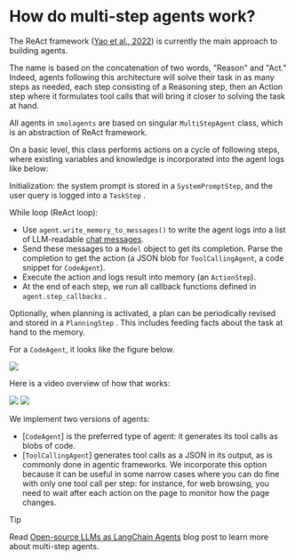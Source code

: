 # How do multi-step agents work?

The ReAct framework ([Yao et al., 2022](https://huggingface.co/papers/2210.03629)) is currently the main approach to building agents.

The name is based on the concatenation of two words, "Reason" and "Act." Indeed, agents following this architecture will solve their task in as many steps as needed, each step consisting of a Reasoning step, then an Action step where it formulates tool calls that will bring it closer to solving the task at hand.

All agents in `smolagents` are based on singular `MultiStepAgent` class, which is an abstraction of ReAct framework.

On a basic level, this class performs actions on a cycle of following steps, where existing variables and knowledge is incorporated into the agent logs like below: 

Initialization: the system prompt is stored in a `SystemPromptStep`, and the user query is logged into a `TaskStep` .

While loop (ReAct loop):

- Use `agent.write_memory_to_messages()` to write the agent logs into a list of LLM-readable [chat messages](https://huggingface.co/docs/transformers/en/chat_templating).
- Send these messages to a `Model` object to get its completion. Parse the completion to get the action (a JSON blob for `ToolCallingAgent`, a code snippet for `CodeAgent`).
- Execute the action and logs result into memory (an `ActionStep`).
- At the end of each step, we run all callback functions defined in `agent.step_callbacks` .

Optionally, when planning is activated, a plan can be periodically revised and stored in a `PlanningStep` . This includes feeding facts about the task at hand to the memory.

For a `CodeAgent`, it looks like the figure below.

<div class="flex justify-center">
    <img
        src="https://huggingface.co/datasets/huggingface/documentation-images/resolve/main/smolagents/codeagent_docs.png"
    />
</div>

Here is a video overview of how that works:

<div class="flex justify-center">
    <img
        class="block dark:hidden"
        src="https://huggingface.co/datasets/huggingface/documentation-images/resolve/main/transformers/Agent_ManimCE.gif"
    />
    <img
        class="hidden dark:block"
        src="https://huggingface.co/datasets/huggingface/documentation-images/resolve/main/transformers/Agent_ManimCE.gif"
    />
</div>

We implement two versions of agents: 
- [`CodeAgent`] is the preferred type of agent: it generates its tool calls as blobs of code.
- [`ToolCallingAgent`] generates tool calls as a JSON in its output, as is commonly done in agentic frameworks. We incorporate this option because it can be useful in some narrow cases where you can do fine with only one tool call per step: for instance, for web browsing, you need to wait after each action on the page to monitor how the page changes.

> [!TIP]
> Read [Open-source LLMs as LangChain Agents](https://huggingface.co/blog/open-source-llms-as-agents) blog post to learn more about multi-step agents.
